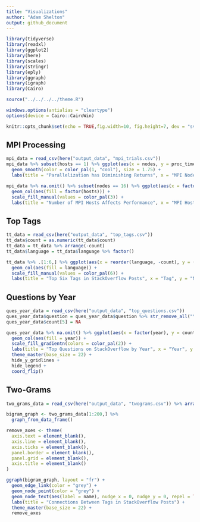 ```yaml
---
title: "Visualizations"
author: "Adam Shelton"
output: github_document
---
```


```r
library(tidyverse)
library(readxl)
library(ggplot2)
library(here)
library(scales)
library(stringr)
library(eply)
library(ggraph)
library(igraph)
library(Cairo)

source("../../../../theme.R")

windows.options(antialias = "cleartype")
options(device = Cairo::CairoWin)

knitr::opts_chunk$set(echo = TRUE,fig.width=10, fig.height=7, dev = "svg", dpi = 300, fig.pos = 'H', tidy.opts=list(width.cutoff=60), tidy=TRUE)
```

## MPI Processing
```r
mpi_data = read_csv(here("output_data", "mpi_trials.csv"))
mpi_data %>% subset(hosts == 1) %>% ggplot(aes(x = nodes, y = proc_time)) + 
  geom_smooth(color = color_pal(1, "cool"), size = 1.75) + 
  labs(title = "Parallelization has Diminishing Returns", x = "MPI Nodes", y = "Running Time (s)") + theme_master(base_size = 22)
```

```r
mpi_data %>% na.omit() %>% subset(nodes == 16) %>% ggplot(aes(x = factor(hosts), y = proc_time)) + 
  geom_col(aes(fill = factor(hosts))) +
  scale_fill_manual(values = color_pal(3)) +
  labs(title = "Number of MPI Hosts Affects Performance", x = "MPI Hosts", y = "Average Running Time (s)") + theme_master(base_size = 22)  + hide_x_gridlines + hide_legend
```

## Top Tags
```r
tt_data = read_csv(here("output_data", "top_tags.csv"))
tt_data$count = as.numeric(tt_data$count)
tt_data = tt_data %>% arrange(-count)
tt_data$language = tt_data$language %>% factor()

tt_data %>% .[1:6,] %>% ggplot(aes(x = reorder(language, -count), y = (count / 10^6))) + 
  geom_col(aes(fill = language)) +
  scale_fill_manual(values = color_pal(6)) +
  labs(title = "Top Six Tags in StackOverflow Posts", x = "Tag", y = "Number of Posts (in millions)") + theme_master(base_size = 22) + hide_x_gridlines + hide_legend
```

## Questions by Year
```r
ques_year_data = read_csv(here("output_data", "top_questions.csv"))
ques_year_data$question = ques_year_data$question %>% str_remove_all("\"") %>% str_remove_all("\\\\") %>% unquote(deep = TRUE) %>% str_trim()
ques_year_data$count[5] = NA

ques_year_data %>% na.omit() %>% ggplot(aes(x = factor(year), y = count)) + 
  geom_col(aes(fill = year)) +
  scale_fill_gradientn(colors = color_pal(2)) +
  labs(title = "Top Questions on StackOverflow by Year", x = "Year", y = "Number of ...") + 
  theme_master(base_size = 22) + 
  hide_y_gridlines + 
  hide_legend +
  coord_flip()
```

## Two-Grams
```r
two_grams_data = read_csv(here("output_data", "twograms.csv")) %>% arrange(-count)

bigram_graph <- two_grams_data[1:200,] %>%
  graph_from_data_frame()

remove_axes <- theme(
  axis.text = element_blank(),
  axis.line = element_blank(),
  axis.ticks = element_blank(),
  panel.border = element_blank(),
  panel.grid = element_blank(),
  axis.title = element_blank()
)

ggraph(bigram_graph, layout = "fr") +
  geom_edge_link(color = "grey") +
  geom_node_point(color = "grey") +
  geom_node_text(aes(label = name), nudge_x = 0, nudge_y = 0, repel = TRUE) +
  labs(title = "Connections Between Tags in StackOverflow Posts") +
  theme_master(base_size = 22) +
  remove_axes

```